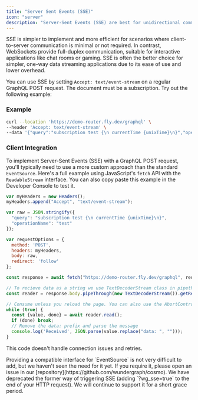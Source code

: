 ---
title: "Server Sent Events (SSE)"
icon: "server"
description: "Server-Sent Events (SSE) are best for unidirectional communication where the server continuously sends data to the client, like live updates or notifications."
---

SSE is simpler to implement and more efficient for scenarios where client-to-server communication is minimal or not required. In contrast, WebSockets provide full-duplex communication, suitable for interactive applications like chat rooms or gaming. SSE is often the better choice for simpler, one-way data streaming applications due to its ease of use and lower overhead.

You can use SSE by setting `Accept: text/event-stream` on a regular GraphQL POST request. The document must be a subscription. Try out the following example:

### Example

```bash
curl --location 'https://demo-router.fly.dev/graphql' \
--header 'Accept: text/event-stream' \
--data '{"query":"subscription test {\n currentTime {unixTime}\n}","operationName":"test"}'
```

### Client Integration

To implement Server-Sent Events (SSE) with a GraphQL POST request, you'll typically need to use a more custom approach than the standard `EventSource`. Here's a full example using JavaScript's `fetch` API with the `ReadableStream` interface. You can also copy paste this example in the Developer Console to test it.

```js
var myHeaders = new Headers();
myHeaders.append("Accept", "text/event-stream");

var raw = JSON.stringify({
  "query": "subscription test {\n currentTime {unixTime}\n}",
  "operationName": "test"
});

var requestOptions = {
  method: 'POST',
  headers: myHeaders,
  body: raw,
  redirect: 'follow'
};

const response = await fetch("https://demo-router.fly.dev/graphql", requestOptions)

// To recieve data as a string we use TextDecoderStream class in pipethrough
const reader = response.body.pipeThrough(new TextDecoderStream()).getReader()

// Consume unless you reload the page. You can also use the AbortController API to close the connection.
while (true) {
  const {value, done} = await reader.read();
  if (done) break;
  // Remove the data: prefix and parse the message
  console.log('Received', JSON.parse(value.replace("data: ", "")));
}
```

This code doesn't handle connection issues and retries.

<Info>
  Providing a compatible interface for `EventSource` is not very difficult to add, but we haven't seen the need for it yet. If you require it, please open an issue in our [repository](https://github.com/wundergraph/cosmo).
</Info>

<Note>
  We have deprecated the former way of triggering SSE (adding `?wg_sse=true` to the end of your HTTP request). We will continue to support it for a short grace period.
</Note>
